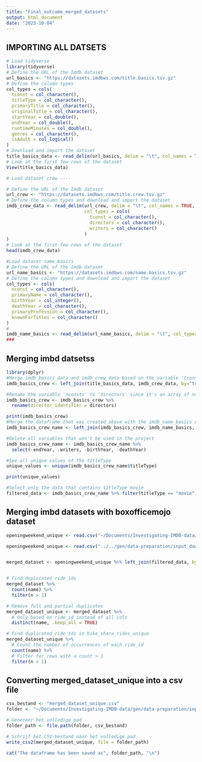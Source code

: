 ---
title: "Final_outcome_merged_datasets"
output: html_document
date: "2023-10-04"
---
## IMPORTING ALL DATSETS

```{r}
# Load tidyverse
library(tidyverse)
# Define the URL of the Imdb dataset
url_basics <- "https://datasets.imdbws.com/title.basics.tsv.gz"
# Define the column types
col_types = cols(
  tconst = col_character(),
  titleType = col_character(),
  primaryTitle = col_character(),
  originalTitle = col_character(),
  startYear = col_double(),
  endYear = col_double(),
  runtimeMinutes = col_double(),
  genres = col_character(),
  isAdult = col_logical()
)
# Download and import the dataset
title_basics_data <- read_delim(url_basics, delim = "\t", col_names = TRUE, col_types = col_types)
# Look at the first few rows of the dataset
View(title_basics_data)

# Load dataset crew ---- 

# Define the URL of the Imdb dataset
url_crew <- "https://datasets.imdbws.com/title.crew.tsv.gz"
# Define the column types and download and import the dataset
imdb_crew_data <- read_delim(url_crew, delim = "\t", col_names = TRUE,
                             col_types = cols(
                               tconst = col_character(),
                               directors = col_character(),
                               writers = col_character()
                             )
)
# Look at the first few rows of the dataset
head(imdb_crew_data)

#Load dataset name_basics 
# Define the URL of the Imdb dataset
url_name_basics <- "https://datasets.imdbws.com/name.basics.tsv.gz"
# Define the column types and download and import the dataset
col_types <- cols(
  nconst = col_character(),
  primaryName = col_character(),
  birthYear = col_integer(),
  deathYear = col_character(),
  primaryProfession = col_character(),
  knownForTitles = col_character()
)
# 
imdb_name_basics <- read_delim(url_name_basics, delim = "\t", col_types = col_types)
###
```
## Merging imbd datsetss

```{R}
library(dplyr)
#Merge imdb_basics_data and imdb_crew_data based on the variable 'tconst'
imdb_basics_crew <- left_join(title_basics_data, imdb_crew_data, by="tconst")

#Rename the variable 'nconsts' to 'directors' since it's an array of nconsts
imdb_basics_crew <- imdb_basics_crew %>%
  rename(director_identifier = directors)

print(imdb_basics_crew)
#Merge the dataframe that was created above with the imdb_name_basics data
imdb_basics_crew_name <- left_join(imdb_basics_crew, imdb_name_basics, by = c ("director_identifier" = "nconst"))

#Delete all variables that won't be used in the project
imdb_basics_crew_name <- imdb_basics_crew_name %>%
  select(-endYear, -writers, -birthYear, -deathYear)

#See all unique values of the titleType
unique_values <- unique(imdb_basics_crew_name$titleType)

print(unique_values)

#Select only the data that contains titleType movie
filtered_data <- imdb_basics_crew_name %>% filter(titleType == "movie")
```

## Merging imbd datasets with boxofficemojo dataset

```{r}
openingweekend_unique <- read.csv("~/Documents/Investigating-IMDB-data/gen/data-preparation/input_downloading_and_merging/weekend_data.csv")

openingweekend_unique <- read.csv("../../gen/data-preparation/input_downloading_and_merging/weekend_data.csv")


merged_dataset <- openingweekend_unique %>% left_join(filtered_data, by = c("name" = "primaryTitle"))


# Find duplicated ride_ids
merged_dataset %>% 
  count(name) %>% 
  filter(n > 1)

# Remove full and partial duplicates
merged_dataset_unique <- merged_dataset %>%
  # Only based on ride_id instead of all cols
  distinct(name, .keep_all = TRUE)

# Find duplicated ride_ids in bike_share_rides_unique
merged_dataset_unique %>%
  # Count the number of occurrences of each ride_id
  count(name) %>%
  # Filter for rows with a count > 1
  filter(n > 1)
```
## Converting merged_dataset_unique into a csv file
```{r}
csv_bestand <- "merged_dataset_unique.csv"
folder <- "~/Documents/Investigating-IMDB-data/gen/data-preparation/input_filtering"

# Genereer het volledige pad
folder_path <- file.path(folder, csv_bestand)

# Schrijf het CSV-bestand naar het volledige pad
write_csv2(merged_dataset_unique, file = folder_path)

cat("The dataframe has been saved as", folder_path, "\n")

```
